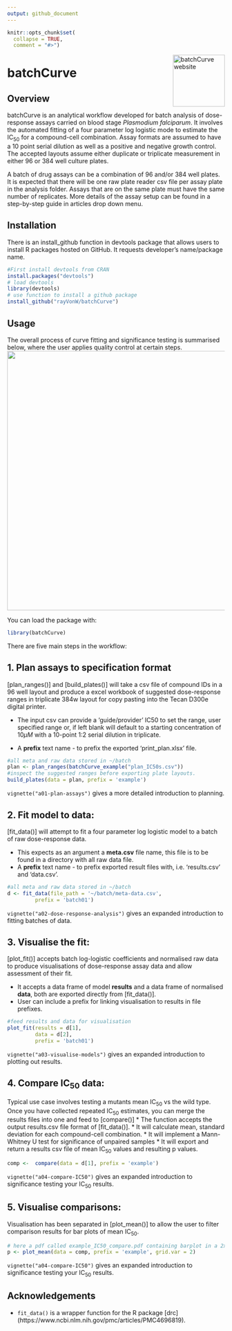 ```yaml
---
output: github_document
---
```


```r
knitr::opts_chunk$set(
  collapse = TRUE,
  comment = "#>")
```
 
<a href="https://rayvonw.github.io/batchCurve/"><img src="man/figures/logo.png" align="right" height="120" alt="batchCurve website" /></a>

# batchCurve 

## Overview

batchCurve is an analytical workflow developed for batch analysis of dose-response assays carried on blood stage _Plasmodium falciparum_. It involves the automated fitting of a four parameter log logistic mode to estimate the IC~50~ for a compound-cell combination. Assay formats are assumed to have a 10 point serial dilution as well as a positive and negative growth control. The accepted layouts assume either duplicate or triplicate measurement in either 96 or 384 well culture plates.

A batch of drug assays can be a combination of 96 and/or 384 well plates. It is expected that there will be one raw plate reader csv file per assay plate in the analysis folder. Assays that are on the same plate must have the same number of replicates. More details of the assay setup can be found in a step-by-step guide in articles drop down menu.

## Installation

There is an install_github function in devtools package that allows users to install R packages hosted on GitHub. It requests developer’s name/package name.

```r
#First install devtools from CRAN
install.packages("devtools")
# load devtools
library(devtools)
# use function to install a github package
install_github("rayVonW/batchCurve")
```
## Usage

The overall process of curve fitting and significance testing is summarised below, where the user applies quality control at certain steps.
<center>
![](./man/figures/workflow.png){width=600px}
</center>

You can load the package with:

```r
library(batchCurve)
```

There are five main steps in the workflow:

## 1. Plan assays to specification format 
[plan_ranges()] and [build_plates()] will take a csv file of compound IDs in a 96 well layout and produce a excel workbook of suggested dose-response ranges in triplicate 384w layout for copy pasting into the Tecan D300e digital printer. 

* The input csv can provide a 'guide/provider' IC50 to set the range, user specified range or, if left blank will default to a starting concentration of 10$\mu M$ with a 10-point 1:2 serial dilution in triplicate.

* A **prefix** text name - to prefix the exported 'print_plan.xlsx' file.
  
```r
#all meta and raw data stored in ~/batch
plan <- plan_ranges(batchCurve_example("plan_IC50s.csv"))
#inspect the suggested ranges before exporting plate layouts.
build_plates(data = plan, prefix = 'example')
```
`vignette("a01-plan-assays")` gives a more detailed introduction to planning.

## 2. Fit model to data: 
[fit_data()] will attempt to fit a four parameter log logistic model to a batch of raw dose-response data.

* This expects as an argument a **meta.csv** file name, this file is to be found in a directory with all raw data file.
* A **prefix** text name - to prefix exported result files with, i.e. 'results.csv' and 'data.csv'.
  
```r
#all meta and raw data stored in ~/batch
d <- fit_data(file_path = '~/batch/meta-data.csv', 
         prefix = 'batch01')
```
`vignette("a02-dose-response-analysis")` gives an expanded introduction to fitting batches of data.

## 3. Visualise the fit:
[plot_fit()] accepts batch log-logistic coefficients and normalised raw data to produce visualisations of dose-response assay data and allow assessment of their fit. 

  * It accepts a data frame of model **results** and a data frame of normalised **data**, both are exported directly from [fit_data()].
  * User can include a prefix for linking visualisation to results in file prefixes.

```r
#feed results and data for visualisation
plot_fit(results = d[1], 
         data = d[2],
         prefix = 'batch01')
```
`vignette("a03-visualise-models")` gives an expanded introduction to plotting out results.

## 4. Compare IC~50~ data:
Typical use case involves testing a mutants mean IC~50~ vs the wild type. Once you have collected repeated IC~50~ estimates, you can merge the results files into one and feed to [compare()]
    * The function accepts the output results.csv file format of [fit_data()]. 
    * It will calculate mean, standard deviation for each compound-cell combination.
    * It will implement a Mann-Whitney U test for significance of unpaired samples 
    * It will export and return a results csv file of mean IC~50~ values and resulting p values.
    

```r
comp <-  compare(data = d[1], prefix = 'example')

```
`vignette("a04-compare-IC50")` gives an expanded introduction to significance testing your IC~50~ results.

## 5. Visualise comparisons:

Visualisation has been separated in [plot_mean()] to allow the user to filter comparison results for bar plots of mean IC~50~. 

```r
# here a pdf called example_IC50_compare.pdf containing barplot in a 2x2 grid
p <- plot_mean(data = comp, prefix = 'example', grid.var = 2)
```
`vignette("a04-compare-IC50")` gives an expanded introduction to significance testing your IC~50~ results.

## Acknowledgements

* `fit_data()` is a wrapper function for the R package [drc] (https://www.ncbi.nlm.nih.gov/pmc/articles/PMC4696819).
